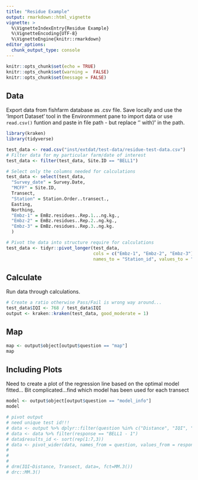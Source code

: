 ```yaml
---
title: "Residue Example"
output: rmarkdown::html_vignette
vignette: >
  %\VignetteIndexEntry{Residue Example}
  %\VignetteEncoding{UTF-8}
  %\VignetteEngine{knitr::rmarkdown}
editor_options: 
  chunk_output_type: console
---
```


```r
knitr::opts_chunk$set(echo = TRUE)
knitr::opts_chunk$set(warning =  FALSE)
knitr::opts_chunk$set(message = FALSE)
```

## Data

Export data from fishfarm database as .csv file. Save locally and use the 'Import Dataset' tool in the Environmment pane to import data or use `read.csv()` funtion and paste in file path - but replace  '\' with '/' in the path.

```r
library(kraken)
library(tidyverse)

test_data <- read.csv("inst/extdat/test-data/residue-test-data.csv")
# Filter data for my particular farm/date of interest
test_data <- filter(test_data, Site.ID == "BELL1")

# Select only the columns needed for calculations
test_data <- select(test_data,
  "Survey_date" = Survey.Date,
  "MCFF" = Site.ID,
  Transect,
  "Station" = Station.Order..transect.,
  Easting,
  Northing,
  "Embz-1" = EmBz.residues..Rep.1...ng.kg.,
  "Embz-2" = EmBz.residues..Rep.2..ng.kg.,
  "Embz-3" = EmBz.residues..Rep.3..ng.kg.
  )

# Pivot the data into structure require for calculations
test_data <- tidyr::pivot_longer(test_data, 
                                 cols = c("Embz-1", "Embz-2", "Embz-3"), 
                                 names_to = "Station_id", values_to = "IQI")
```


## Calculate

Run data through calculations.

```r
# Create a ratio otherwise Pass/Fail is wrong way around...
test_data$IQI <- 768 / test_data$IQI
output <- kraken::kraken(test_data, good_moderate = 1)
```

## Map

```r

map <- output$object[output$question == "map"]
map

```

## Including Plots

Need to create a plot of the regression line based on the optimal model fitted...
Bit complicated...find which model has been used for each transect

```r
model <- output$object[output$question == "model_info"]
model
```


```r
# pivot output
# need unique test id!!!
# data <- output %>% dplyr::filter(question %in% c("Distance", "IQI", "MCFF_Transect"))
# data <- data %>% filter(response == "BELL1 - 1") 
# data$results_id <- sort(rep(1:7,3))
# data <- pivot_wider(data, names_from = question, values_from = response)
# 
# 
# 
# drm(IQI~Distance, Transect, data=, fct=MM.3())
# drc::MM.3()


```


